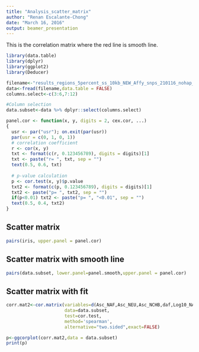```yaml
---
title: "Analysis_scatter_matrix"
author: "Renan Escalante-Chong"
date: "March 16, 2016"
output: beamer_presentation
---
```



This is the correlation matrix where the red line is smooth line.

```r
library(data.table)
library(dplyr)
library(ggplot2)
library(Deducer)

```

```r
filename<-"results_regions_5percent_ss_10kb_NEW_Affy_snps_210116_nohap_transformer_1M_8pls.txt_500_model0_BestSimsParamStats_Obs0.txt"
data<-fread(filename,data.table = FALSE)
columns.select<-c(3:6,7:12)

#Column selection
data.subset<-data %>% dplyr::select(columns.select)

```

```r
panel.cor <- function(x, y, digits = 2, cex.cor, ...)
{
  usr <- par("usr"); on.exit(par(usr))
  par(usr = c(0, 1, 0, 1))
  # correlation coefficient
  r <- cor(x, y)
  txt <- format(c(r, 0.123456789), digits = digits)[1]
  txt <- paste("r= ", txt, sep = "")
  text(0.5, 0.6, txt)
  
  # p-value calculation
  p <- cor.test(x, y)$p.value
  txt2 <- format(c(p, 0.123456789), digits = digits)[1]
  txt2 <- paste("p= ", txt2, sep = "")
  if(p<0.01) txt2 <- paste("p= ", "<0.01", sep = "")
  text(0.5, 0.4, txt2)
}
```

## Scatter matrix

```r
pairs(iris, upper.panel = panel.cor)
```

## Scatter matrix with smooth line

```r
pairs(data.subset, lower.panel=panel.smooth,upper.panel = panel.cor)
```

## Scatter matrix with fit

```r
corr.mat2<-cor.matrix(variables=d(Asc_NAF,Asc_NEU,Asc_NCHB,daf,Log10_NAF,Log10_NEU,Log10_NCHB,NEU_AS,TEU_AS,TAF),
                      data=data.subset,
                      test=cor.test,
                      method='spearman',
                      alternative="two.sided",exact=FALSE)

p<-ggcorplot(corr.mat2,data = data.subset)
print(p)
```

